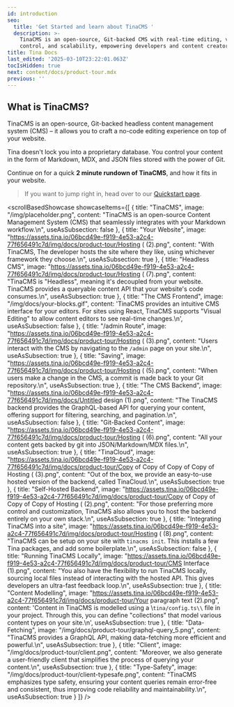 ```yaml
---
id: introduction
seo:
  title: 'Get Started and learn about TinaCMS '
  description: >-
    TinaCMS is an open-source, Git-backed CMS with real-time editing, version
    control, and scalability, empowering developers and content creators alike.
title: Tina Docs
last_edited: '2025-03-10T23:22:01.063Z'
tocIsHidden: true
next: content/docs/product-tour.mdx
previous: ''
---
```


## What is TinaCMS?

TinaCMS is an open-source, Git-backed headless content management system (CMS) – it allows you to craft a no-code editing experience on top of your website.

Tina doesn't lock you into a proprietary database. You control your content in the form of Markdown, MDX, and JSON files stored with the power of Git.

Continue on for a quick **2 minute rundown of TinaCMS**, and how it fits in your website.

> If you want to jump right in, head over to our [Quickstart page](/docs/setup-overview/).

<scrollBasedShowcase
  showcaseItems={[
    {
      title: "TinaCMS",
      image: "/img/placeholder.png",
      content:
        "TinaCMS is an open-source Content Management System (CMS) that seamlessly integrates with your Markdown workflow.\n",
      useAsSubsection: false
    },
    {
      title: "Your Website",
      image:
        "https://assets.tina.io/06bcd49e-f919-4e53-a2c4-77f656491c7d/img/docs/product-tour/Hosting ( (2).png",
      content:
        "With TinaCMS, The developer hosts the site where they like, using whichever framework they choose.\n",
      useAsSubsection: true
    },
    {
      title: "Headless CMS",
      image:
        "https://assets.tina.io/06bcd49e-f919-4e53-a2c4-77f656491c7d/img/docs/product-tour/Hosting ( (7).png",
      content:
        "TinaCMS is \"Headless\", meaning it's decoupled from your website. TinaCMS provides a queryable content API that your website's code consumes.\n",
      useAsSubsection: true
    },
    {
      title: "The CMS Frontend",
      image: "/img/docs/your-blocks.gif",
      content:
        'TinaCMS provides an intuitive CMS interface for your editors. For sites using React, TinaCMS supports "Visual Editing" to allow content editors to see real-time changes.\n',
      useAsSubsection: false
    },
    {
      title: "/admin Route",
      image:
        "https://assets.tina.io/06bcd49e-f919-4e53-a2c4-77f656491c7d/img/docs/product-tour/Hosting ( (3).png",
      content:
        "Users interact with the CMS by navigating to the `/admin` page on your site.\n",
      useAsSubsection: true
    },
    {
      title: "Saving",
      image:
        "https://assets.tina.io/06bcd49e-f919-4e53-a2c4-77f656491c7d/img/docs/product-tour/Hosting ( (5).png",
      content:
        "When users make a change in the CMS, a commit is made back to your Git repository.\n",
      useAsSubsection: true
    },
    {
      title: "The CMS Backend",
      image:
        "https://assets.tina.io/06bcd49e-f919-4e53-a2c4-77f656491c7d/img/docs/Untitled design (1).png",
      content:
        "The TinaCMS backend provides the GraphQL-based API for querying your content, offering support for filtering, searching, and pagination.\n",
      useAsSubsection: false
    },
    {
      title: "Git-Backed Content",
      image:
        "https://assets.tina.io/06bcd49e-f919-4e53-a2c4-77f656491c7d/img/docs/product-tour/Hosting ( (6).png",
      content:
        "All your content gets backed by git into JSON/Markdown/MDX files.\n",
      useAsSubsection: true
    },
    {
      title: "TinaCloud",
      image:
        "https://assets.tina.io/06bcd49e-f919-4e53-a2c4-77f656491c7d/img/docs/product-tour/Copy of Copy of Copy of Copy of Hosting ( (3).png",
      content:
        "Out of the box, we provide an easy-to-use hosted version of the backend, called TinaCloud.\n",
      useAsSubsection: true
    },
    {
      title: "Self-Hosted Backend",
      image:
        "https://assets.tina.io/06bcd49e-f919-4e53-a2c4-77f656491c7d/img/docs/product-tour/Copy of Copy of Copy of Copy of Hosting ( (2).png",
      content:
        "For those preferring more control and customization, TinaCMS also allows you to host the backend entirely on your own stack.\n",
      useAsSubsection: true
    },
    {
      title: "Integrating TinaCMS into a site",
      image:
        "https://assets.tina.io/06bcd49e-f919-4e53-a2c4-77f656491c7d/img/docs/product-tour/Hosting ( (8).png",
      content:
        "TinaCMS can be setup on your site with `tinacms init`. This installs a few Tina packages, and add some boilerplate.\n",
      useAsSubsection: false
    },
    {
      title: "Running TinaCMS Locally",
      image:
        "https://assets.tina.io/06bcd49e-f919-4e53-a2c4-77f656491c7d/img/docs/product-tour/CMS Interface (1).png",
      content:
        "You also have the flexibility to run TinaCMS locally, sourcing local files instead of interacting with the hosted API. This gives developers an ultra-fast feedback loop.\n",
      useAsSubsection: true
    },
    {
      title: "Content Modelling",
      image:
        "https://assets.tina.io/06bcd49e-f919-4e53-a2c4-77f656491c7d/img/docs/product-tour/Your paragraph text (2).png",
      content:
        'Content in TinaCMS is modelled using a \\`tina/config.ts\\` file in your project. Through this, you can define "collections" that model various content types on your site.\n',
      useAsSubsection: true
    },
    {
      title: "Data-Fetching",
      image: "/img/docs/product-tour/graphql-query_5.png",
      content:
        "TinaCMS provides a GraphQL API, making data-fetching more efficient and powerful.\n",
      useAsSubsection: true
    },
    {
      title: "Client",
      image: "/img/docs/product-tour/client.png",
      content:
        "Moreover, we also generate a user-friendly client that simplifies the process of querying your content.\n",
      useAsSubsection: true
    },
    {
      title: "Type-Safety",
      image: "/img/docs/product-tour/client-typesafe.png",
      content:
        "TinaCMS emphasizes type safety, ensuring your content queries remain error-free and consistent, thus improving code reliability and maintainability.\n",
      useAsSubsection: true
    }
  ]}
/>
